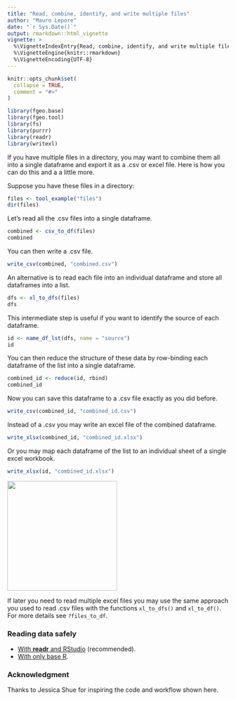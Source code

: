 ```yaml
---
title: "Read, combine, identify, and write multiple files"
author: "Mauro Lepore"
date: "`r Sys.Date()`"
output: rmarkdown::html_vignette
vignette: >
  %\VignetteIndexEntry{Read, combine, identify, and write multiple files}
  %\VignetteEngine{knitr::rmarkdown}
  %\VignetteEncoding{UTF-8}
---
```


```r
knitr::opts_chunk$set(
  collapse = TRUE,
  comment = "#>"
)
```

```r
library(fgeo.base)
library(fgeo.tool)
library(fs)
library(purrr)
library(readr)
library(writexl)
```

If you have multiple files in a directory, you may want to combine them all into a single dataframe and export it as a .csv or excel file. Here is how you can do this and a a little more.

Suppose you have these files in a directory:

```r
files <- tool_example("files")
dir(files)
```

Let's read all the .csv files into a single dataframe.

```r
combined <- csv_to_df(files)
combined
```

You can then write a .csv file.

```R
write_csv(combined, "combined.csv")
```

An alternative is to read each file into an individual dataframe and store all dataframes into a list.

```r
dfs <- xl_to_dfs(files)
dfs
```

This intermediate step is useful if you want to identify the source of each dataframe.

```r
id <- name_df_lst(dfs, name = "source")
id
```

You can then reduce the structure of these data by row-binding each dataframe of the list into a single dataframe.

```r
combined_id <- reduce(id, rbind)
combined_id
```

Now you can save this dataframe to a .csv file exactly as you did before.

```R
write_csv(combined_id, "combined_id.csv")
```

Instead of a .csv you may write an excel file of the combined dataframe.

```R
write_xlsx(combined_id, "combined_id.xlsx")
```

Or you may map each dataframe of the list to an individual sheet of a single excel workbook.

```R
write_xlsx(id, "combined_id.xlsx")
```

<img src="https://i.imgur.com/00TSP2C.png" align="center" height=250 />

If later you need to read multiple excel files you may use the same approach you used to read .csv files with the functions `xl_to_dfs()` and `xl_to_df()`. For more details see `?files_to_df`.

### Reading data safely

* [With __readr__ and RStudio](https://fgeo.netlify.com/2018/03/13/2018-03-13-import-dataset/) (recommended).
* [With only base R](https://fgeo.netlify.com/2018/03/15/2018-03-15-how-to-read-data-safely-with-only-base-r/).

### Acknowledgment

Thanks to Jessica Shue for inspiring the code and workflow shown here.
